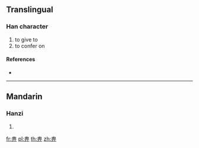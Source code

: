 {{character info/new}}
==Translingual==

===Han character===
{{Han char|rn=102|rad=田|as=03|sn=8|four=|canj=LWML|ids=⿱由丌}}

# to give to
# to confer on

====References====
* {{Han ref|kx=0759.180|dkj=21749|hdz=42530.070|uh=7541|ud=30017}}

----

==Mandarin==

===Hanzi===
{{cmn-hanzi|pin=[[qí]] ([[qi2]])|wg=ch'i<sup>2</sup>}}

# {{defn|lang=cmn|sort=田03}}

[[fr:畁]]
[[pl:畁]]
[[th:畁]]
[[zh:畁]]